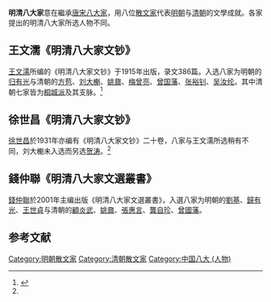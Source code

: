 {{vfd|沒有足夠的可靠資料來源能夠讓這個條目符合[[Wikipedia:關注度|Wikipedia:關注度]]中的標準|date=2022/05/31}}
'''明清八大家'''意在繼承[[唐宋八大家|唐宋八大家]]，用八位[[散文家|散文家]]代表[[明朝|明朝]]与[[清朝|清朝]]的文學成就。各家提出的明清八大家所选人物不同。

==王文濡《明清八大家文钞》==
[[王文濡|王文濡]]所编的《明清八大家文钞》于1915年出版，录文386篇。入选八家为明朝的[[归有光|归有光]]与清朝的[[方苞|方苞]]、[[刘大櫆|刘大櫆]]、[[姚鼐|姚鼐]]、[[梅曾亮|梅曾亮]]、[[曾国藩|曾国藩]]、[[张裕钊|张裕钊]]、[[吴汝纶|吴汝纶]]。其中清朝七家皆为[[桐城派|桐城派]]及其支脉。<ref name="赵伯陶">{{cite journal |author1=赵伯陶 |title=王文濡与《明清八大家文钞》 |journal=甘肃社会科学 |date=2009 |issue=1 |pages=88-92 |doi=10.15891/j.cnki.cn62-1093/c.2009.01.011}}</ref>

==徐世昌《明清八大家文钞》==
[[徐世昌|徐世昌]]於1931年亦编有《明清八大家文钞》二十卷，八家与王文濡所选稍有不同，刘大櫆未入选而另选[[贺涛|贺涛]]。<ref name="赵伯陶" />

==錢仲聯《明清八大家文選叢書》==
[[錢仲聯|錢仲聯]]於2001年主编出版《明清八大家文選叢書》，入選八家为明朝的[[劉基|劉基]]、[[歸有光|歸有光]]、[[王世貞|王世貞]]与清朝的[[顧炎武|顧炎武]]、[[姚鼐|姚鼐]]、[[張惠言|張惠言]]、[[龔自珍|龔自珍]]、[[曾國藩|曾國藩]]。

== 参考文献 ==
<references />

[[Category:明朝散文家|Category:明朝散文家]]
[[Category:清朝散文家|Category:清朝散文家]]
[[Category:中国八大_(人物)|Category:中国八大 (人物)]]